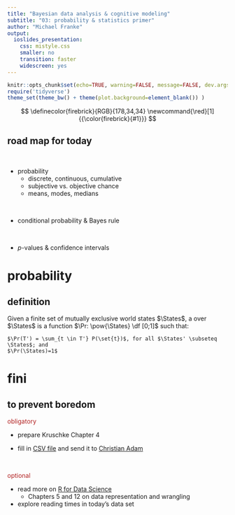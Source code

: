 ```yaml
---
title: "Bayesian data analysis & cognitive modeling"
subtitle: "03: probability & statistics primer"
author: "Michael Franke"
output:
  ioslides_presentation:
    css: mistyle.css
    smaller: no
    transition: faster
    widescreen: yes
---
```


```r
knitr::opts_chunk$set(echo=TRUE, warning=FALSE, message=FALSE, dev.args = list(bg = 'transparent'), fig.align='center')
require('tidyverse')
theme_set(theme_bw() + theme(plot.background=element_blank()) )
```

<script type="text/x-mathjax-config">
  MathJax.Hub.Config({ TeX: { extensions: ["color.js"] }});
</script>

$$ \definecolor{firebrick}{RGB}{178,34,34} \newcommand{\red}[1]{{\color{firebrick}{#1}}} $$
$$ \newcommand{\set}[1]{\{#1\}} $$
$$ \newcommand{\tuple}[1]{\langle#1\rangle} $$
$$\newcommand{\States}{{T}}$$
$$\newcommand{\state}{{t}}$$


## road map for today

<span style = "color:white"> &nbsp; </span>

- probability
    - discrete, continuous, cumulative
    - subjective vs. objective chance
    - means, modes, medians
    
<span style = "color:white"> &nbsp; </span>

- conditional probability & Bayes rule

<span style = "color:white"> &nbsp; </span>

- $p$-values & confidence intervals

# probability

## definition

Given a finite set of mutually exclusive world states $\States$, a \markdef{probability distribution} over $\States$ is a function $\Pr: \pow{\States} \df [0;1]$ such that:
    
    $\Pr(T') = \sum_{t \in T'} P(\set{t})$, for all $\States' \subseteq \States$; and
    $\Pr(\States)=1$

# fini

## to prevent boredom

<span style = "color:firebrick">obligatory</span>

- prepare Kruschke Chapter 4

- fill in [CSV file](https://github.com/michael-franke/BDACM_2017/blob/master/data/01_class_enquette.csv) and send it to [Christian Adam](mailto:c.adam@student.uni-tuebingen.de)

<span style = "color:white"> &nbsp; </span>

<span style = "color:firebrick">optional</span>

- read more on [R for Data Science](http://r4ds.had.co.nz)
    - Chapters 5 and 12 on data representation and wrangling

- explore reading times in today's data set

<span style = "color:white"> &nbsp; </span>

